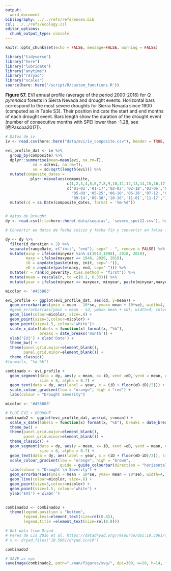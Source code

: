 ```yaml
---
output:
  word_document
bibliography: ../../refs/references.bib
csl: ../../refs/ecology.csl
editor_options: 
  chunk_output_type: console
---
```


```r
knitr::opts_chunk$set(echo = FALSE, message=FALSE, warning = FALSE)
```


```r
library("tidyverse")
library("here")
library("lubridate")
library("anytime")
library("rdryad")
library("scales")
source(here::here('/script/R/custom_functions.R'))
```

**Figure S7.** EVI annual profile (average of the period 2000-2016) for *Q. pyrenaica* forests in Sierra Nevada and drought events. Horizontal bars correspond to the most severe droughts for Sierra Nevada since 1900 (computed as in Table S3). Their position indicate the start and end months of each drought event. Bars length show the duration of the drought event (number of consecutive months with SPEI lower than -1.28, see [@Pascoa2017]). 

```r
# Datos de iv 
iv <- read.csv(here::here("data/evi/iv_composite.csv"), header = TRUE, sep = ',')

evi_profile_dat <- iv %>% 
  group_by(composite) %>% 
  dplyr::summarise(mean=mean(evi, na.rm=T),
            sd = sd(evi, na.rm=T),
            se = sd/sqrt(length(evi))) %>% 
  mutate(composite_dates = 
           plyr::mapvalues(composite,
                           c(1,2,3,4,5,6,7,8,9,10,11,12,13,14,15,16,17,18,19,20,21,22,23),
                           c('01-01','01-17','02-02','02-18','03-06','03-22','04-07','04-23',
                             '05-09','05-25','06-10','06-26','07-12','07-28','08-13','08-29',
                             '09-14','09-30','10-16','11-01','11-17','12-03','12-19'))) %>%
  mutate(cd = as.Date(composite_dates, format = '%m-%d'))


# datos de Drought
dy <- read.csv(file=here::here('data/sequias', 'severe_spei12.csv'), header=TRUE)

# Convertir en datos de fecha inicio y fecha fin y convertir en falsa fecha

dy <- dy %>% 
  filter(d_duration > 2) %>%  
  separate(rangeDate, c("init", "end"), sep=" - ", remove = FALSE) %>% 
  mutate(miny = ifelse(minyear %in% c(1913,1998), 2018, 2019), 
         maxy = ifelse(maxyear == 1946, 2020, 2019),
         iD = anydate(paste(miny, init, sep="-")),
         eD = anydate(paste(maxy, end, sep="-"))) %>% 
  mutate(r = rank(d_severity, ties.method = "first")) %>% 
  mutate(mean = rescale(r, to =c(0.2, 0.33))) %>% 
  mutate(year = ifelse(minyear == maxyear, minyear, paste(minyear,maxyear, sep="-")))

```

```r
micolor <- '#455883'

evi_profile <- ggplot(evi_profile_dat, aes(cd, y=mean)) + 
  geom_errorbar(aes(ymin = mean - 10*se, ymax= mean + 10*se), width=4, colour=micolor, size=.8) + 
  #geom_errorbar(aes(ymin = mean - sd, ymax= mean + sd), width=4, colour='black') +
  geom_line(colour=micolor, size=.8) + 
  geom_point(size=3,colour=micolor) +
  geom_point(size=1.5, colour='white')+
  scale_x_date(labels = function(x) format(x, "%b"),
               breaks = date_breaks('month')) + 
  ylab('EVI') + xlab('Date') + 
  theme_bw() +
  theme(panel.grid.major=element_blank(),
        panel.grid.minor=element_blank()) +
  theme_classic()
#format(x, "%d-%b") 

combinado <- evi_profile + 
  geom_segment(data = dy, aes(y = mean, x= iD, xend =eD, yend = mean, colour = d_severity), 
               size = 8, alpha = 0.7) +
  geom_text(data = dy, aes(label = year, x = (iD + floor(eD-iD)/2))) +
  scale_colour_gradient(low = "orange", high = "red") + 
  labs(colour = "Drought Severity")
```

```r
micolor <- '#455883'

# PLOT EVI + DROUGHT 
combinado2 <- ggplot(evi_profile_dat, aes(cd, y=mean)) + 
  scale_x_date(labels = function(x) format(x, "%b"), breaks = date_breaks('month')) + 
  theme_bw() +
  theme(panel.grid.major=element_blank(),
        panel.grid.minor=element_blank()) +
  theme_classic() +
  geom_segment(data = dy, aes(y = mean, x= iD, xend =eD, yend = mean, colour = d_severity), 
               size = 6, alpha = 0.7) +
  geom_text(data = dy, aes(label = year, x = (iD + floor(eD-iD)/2)), size = 3) +
  scale_colour_gradient(low = "orange", high = "brown", 
                        guide = guide_colourbar(direction = "horizontal")) + 
  labs(colour = "Drought \n Severity") +
  geom_errorbar(aes(ymin = mean - 10*se, ymax= mean + 10*se), width=4, colour=micolor, size=.6) + 
  geom_line(colour=micolor, size=.6) + 
  geom_point(size=3,colour=micolor) +
  geom_point(size=1.5, colour='white') + 
  ylab('EVI') + xlab('') 
  

combinado2 <- combinado2 + 
  theme(legend.position = "bottom",
        legend.text=element_text(size=rel(0.8)),
        legend.title =element_text(size=rel(0.8))) 

# Get data from Dryad 
# Peres de Lis 2016 et al. https://datadryad.org/resource/doi:10.5061/dryad.1cn19
# x <- dryad_files('10.5061/dryad.1cn19')
```


```r
combinado2
```


```r
# SAVE as eps 
saveImage(combinado2, path="./man/figures/svg/", dpi=300, w=20, h=14, fig= "fig_s7", u = "cm") 
```




